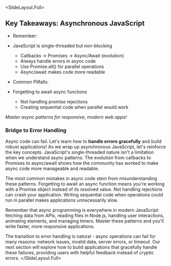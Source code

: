 
<SlideLayout.Full>
## Key Takeaways: Asynchronous JavaScript

- Remember:
- JavaScript is single-threaded but non-blocking
  - Callbacks → Promises → Async/Await (evolution)
  - Always handle errors in async code
  - Use Promise.all() for parallel operations
  - Async/await makes code more readable

- Common Pitfalls:
- Forgetting to await async functions
  - Not handling promise rejections
  - Creating sequential code when parallel would work

*Master async patterns for responsive, modern web apps!*

### Bridge to Error Handling
Async code can fail. Let's learn how to **handle errors gracefully** and build robust applications!
<Notes>
As we wrap up asynchronous JavaScript, let's reinforce the key concepts. JavaScript's single-threaded nature isn't a limitation when we understand async patterns. The evolution from callbacks to Promises to async/await shows how the community has worked to make async code more manageable and readable.

The most common mistakes in async code stem from misunderstanding these patterns. Forgetting to await an async function means you're working with a Promise object instead of its resolved value. Not handling rejections can crash your application. Writing sequential code when operations could run in parallel makes applications unnecessarily slow.

Remember that async programming is everywhere in modern JavaScript: fetching data from APIs, reading files in Node.js, handling user interactions, animating elements, and managing timers. Master these patterns and you'll write faster, more responsive applications.

The transition to error handling is natural - async operations can fail for many reasons: network issues, invalid data, server errors, or timeout. Our next section will explore how to build applications that gracefully handle these failures, providing users with helpful feedback instead of cryptic errors.
</Notes>
</SlideLayout.Full>